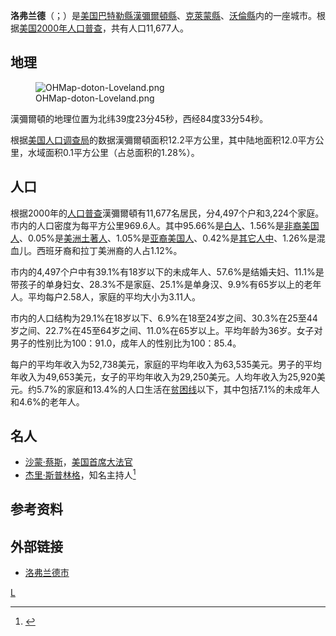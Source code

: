 {{coord|39|23|45|N|84|33|54|W|type:city|display=title}}
'''洛弗兰德'''（{{lang-en|Loveland}}；{{IPA2|ˈlʌvlənd}}）是[[美国|美国]][[巴特勒縣_(俄亥俄州)|巴特勒縣]][[漢彌爾頓縣_(俄亥俄州)|漢彌爾頓縣]]、[[克萊蒙縣|克萊蒙縣]]、[[沃倫縣_(俄亥俄州)|沃倫縣]]内的一座城市。根据[[美国2000年人口普查|美国2000年人口普查]]，共有人口11,677人。{{GR|2}}

== 地理 ==
[[File:OHMap-doton-Loveland.png|right]]

漢彌爾頓的地理位置为北纬39度23分45秒，西经84度33分54秒。{{GR|1}}

根据[[美国人口调查局|美国人口调查局]]的数据漢彌爾頓面积12.2平方公里，其中陆地面积12.0平方公里，水域面积0.1平方公里（占总面积的1.28%）。

== 人口 ==
根据2000年的[[人口普查|人口普查]]漢彌爾頓有11,677名居民，分4,497个户和3,224个家庭。市内的人口密度为每平方公里969.6人。其中95.66%是[[白人|白人]]、1.56%是[[非裔美国人|非裔美国人]]、0.05%是[[美洲土著人|美洲土著人]]、1.05%是[[亚裔美国人|亚裔美国人]]、0.42%是[[其它人中|其它人中]]、1.26%是混血儿。西班牙裔和拉丁美洲裔的人占1.12%。

市内的4,497个户中有39.1%有18岁以下的未成年人、57.6%是结婚夫妇、11.1%是带孩子的单身妇女、28.3%不是家庭、25.1%是单身汉、9.9%有65岁以上的老年人。平均每户2.58人，家庭的平均大小为3.11人。

市内的人口结构为29.1%在18岁以下、6.9%在18至24岁之间、30.3%在25至44岁之间、22.7%在45至64岁之间、11.0%在65岁以上。平均年龄为36岁。女子对男子的性别比为100：91.0，成年人的性别比为100：85.4。

每户的平均年收入为52,738美元，家庭的平均年收入为63,535美元。男子的平均年收入为49,653美元，女子的平均年收入为29,250美元。人均年收入为25,920美元。约5.7%的家庭和13.4%的人口生活在[[贫困线|贫困线]]以下，其中包括7.1%的未成年人和4.6%的老年人。

== 名人 ==
*[[沙蒙·蔡斯|沙蒙·蔡斯]]，[[美国首席大法官|美国首席大法官]]
*[[杰里·斯普林格|杰里·斯普林格]]，知名主持人<ref name="CincyMag Graham">{{cite journal en|title=Jerry Springer Live!|first=Michael|last=Graham|work=[[Cincinnati_Magazine|Cincinnati Magazine]]|location=Columbus, Ohio|publisher=[[CM_Media|CM Media]]|volume=25|issue=9|page=48|issn=0746-8210|accessdate=2010-02-09|url=//books.google.com/?id=LesCAAAAMBAJ&pg=PA48|quote=A resident of Loveland, [Jerry] Springer is married with a 15-year-old daughter...|date=1992年6月}}</ref>

==参考资料==
{{Reflist}}

== 外部链接 ==
*{{en}} [http://www.lovelandoh.com/ 洛弗兰德市] {{Wayback|url=http://www.lovelandoh.com/ |date=20171231153411 }}

[[Category:俄亥俄州城市|L]]